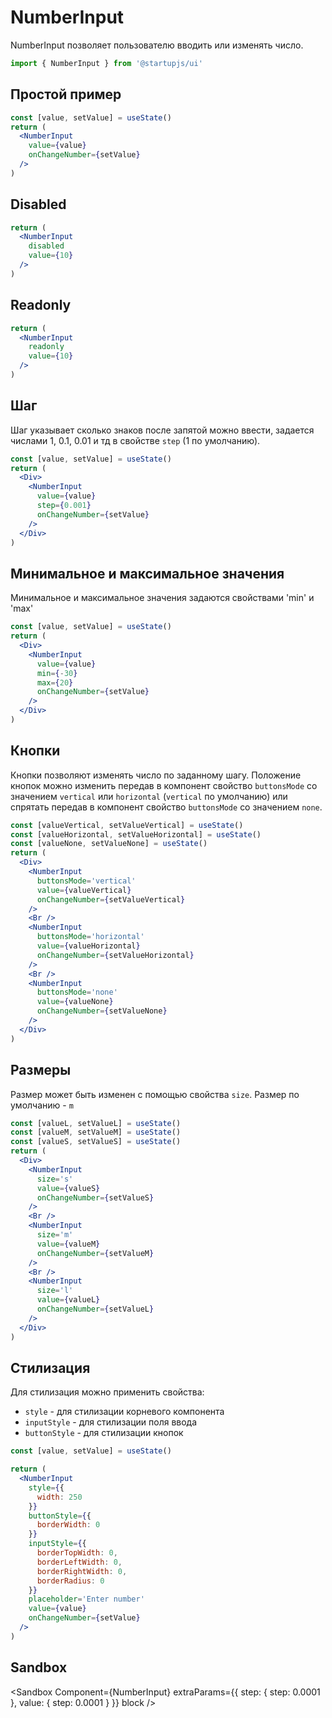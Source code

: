 
# NumberInput

NumberInput позволяет пользователю вводить или изменять число.

```jsx
import { NumberInput } from '@startupjs/ui'
```

## Простой пример

```jsx example
const [value, setValue] = useState()
return (
  <NumberInput
    value={value}
    onChangeNumber={setValue}
  />
)
```

## Disabled

```jsx example
return (
  <NumberInput
    disabled
    value={10}
  />
)
```

## Readonly

```jsx example
return (
  <NumberInput
    readonly
    value={10}
  />
)
```

## Шаг

Шаг указывает сколько знаков после запятой можно ввести, задается числами 1, 0.1, 0.01 и тд в свойстве `step` (1 по умолчанию).

```jsx example
const [value, setValue] = useState()
return (
  <Div>
    <NumberInput
      value={value}
      step={0.001}
      onChangeNumber={setValue}
    />
  </Div>
)
```

## Минимальное и максимальное значения

Минимальное и максимальное значения задаются свойствами 'min' и 'max'

```jsx example
const [value, setValue] = useState()
return (
  <Div>
    <NumberInput
      value={value}
      min={-30}
      max={20}
      onChangeNumber={setValue}
    />
  </Div>
)
```

## Кнопки

Кнопки позволяют изменять число по заданному шагу. Положение кнопок можно изменить передав в компонент свойство `buttonsMode` со значением `vertical` или `horizontal`  (`vertical` по умолчанию) или спрятать передав в компонент свойство `buttonsMode` со значением `none`.

```jsx example
const [valueVertical, setValueVertical] = useState()
const [valueHorizontal, setValueHorizontal] = useState()
const [valueNone, setValueNone] = useState()
return (
  <Div>
    <NumberInput
      buttonsMode='vertical'
      value={valueVertical}
      onChangeNumber={setValueVertical}
    />
    <Br />
    <NumberInput
      buttonsMode='horizontal'
      value={valueHorizontal}
      onChangeNumber={setValueHorizontal}
    />
    <Br />
    <NumberInput
      buttonsMode='none'
      value={valueNone}
      onChangeNumber={setValueNone}
    />
  </Div>
)
```

## Размеры

Размер может быть изменен с помощью свойства `size`. Размер по умолчанию - `m`

```jsx example
const [valueL, setValueL] = useState()
const [valueM, setValueM] = useState()
const [valueS, setValueS] = useState()
return (
  <Div>
    <NumberInput
      size='s'
      value={valueS}
      onChangeNumber={setValueS}
    />
    <Br />
    <NumberInput
      size='m'
      value={valueM}
      onChangeNumber={setValueM}
    />
    <Br />
    <NumberInput
      size='l'
      value={valueL}
      onChangeNumber={setValueL}
    />
  </Div>
)
```

## Стилизация

Для стилизация можно применить свойства:

- `style` - для стилизации корневого компонента
- `inputStyle` - для стилизации поля ввода
- `buttonStyle` - для стилизации кнопок

```jsx example
const [value, setValue] = useState()

return (
  <NumberInput
    style={{
      width: 250
    }}
    buttonStyle={{
      borderWidth: 0
    }}
    inputStyle={{
      borderTopWidth: 0,
      borderLeftWidth: 0,
      borderRightWidth: 0,
      borderRadius: 0
    }}
    placeholder='Enter number'
    value={value}
    onChangeNumber={setValue}
  />
)
```

## Sandbox

<Sandbox
  Component={NumberInput}
  extraParams={{
    step: {
      step: 0.0001
    },
    value: {
      step: 0.0001
    }
  }}
  block
/>
